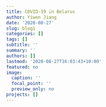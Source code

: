 ```yaml
---
title: COVID-19 in Belarus
author: Yiwen Jiang
date: '2020-08-27'
slug: blog1
categories: []
tags: []
subtitle: ''
summary: ''
authors: []
lastmod: '2020-08-27T16:03:43+10:00'
featured: no
image:
  caption: ''
  focal_point: ''
  preview_only: no
projects: []
---
```

